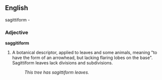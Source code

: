 ==English==
sagittiform -

===Adjective===
'''saggitiform'''

# A botanical descriptor, applied to leaves and some animals, meaning "to have the form of an arrowhead, but lacking flaring lobes on the base". Sagittiform leaves lack divisions and subdivisions.
#:''This tree has sagittiform leaves.''